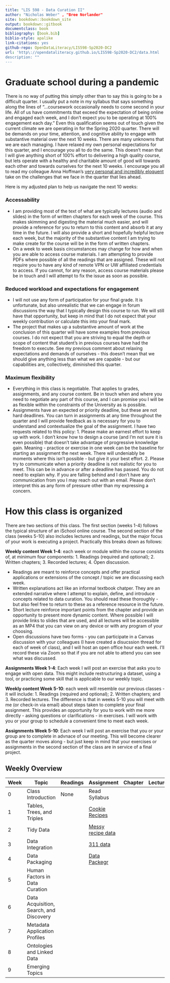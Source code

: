 ```yaml
--- 
title: "LIS 598 - Data Curation II"
author: "Nicholas Weber" , "Bree Norlander"
site: bookdown::bookdown_site
output: bookdown::gitbook
documentclass: book
bibliography: [book.bib]
biblio-style: apalike
link-citations: yes
github-repo: OpenDataLiteracy/LIS598-Sp2020-DC2
url: 'http\://opendataliteracy.github.io/LIS598-Sp2020-DC2/data.html
description: ""
---
```


# Graduate school during a pandemic
There is no way of putting this simply other than to say this is going to be a difficult quarter. I usually put a note in my syllabus that says something along the lines of "...coursework occasionally needs to come second in your life. All of us have commitments that exceed the expectation of being online and engaged each week, and I don't expect you to be operating at 100% engagement each day." Even this qualification seems out of touch given the current climate we are operating in for the Spring 2020 quarter. There will be demands on your time, attention, and cognitive ability to engage with substantive material over the next 10 weeks. There are many unknowns that we are each managing. I have relaxed my own personal expectations for this quarter, and I encourage you all to do the same. This doesn't mean that I will give anything short of 100% effort to delivering a high quality course, but lets operate with a healthy and charitable amount of good will towards each other and towards ourselves for the next 10 weeks. I encourage you all to read my colleague Anna Hoffman's [very personal and incredibly eloquent](https://medium.com/@annaeveryday/altered-is-the-fashion-of-the-earth-teaching-and-learning-during-a-global-pandemic-to-my-e08bd7e473c3) take on the challenges that we face in the quarter that lies ahead.

Here is my adjusted plan to help us navigate the next 10 weeks:

### Accessability
- I am providing most of the text of what are typically lectures (audio and slides) in the form of written chapters for each week of the course. This makes skimming and digesting the material much easier, and will provide a reference for you to return to this content and absorb it at any time in the future. I will also provide a short and hopefully helpful lecture each week, but the majority of the substantive content I am trying to make create for the course will be in the form of written chapters.
- On a week to week basis circumstances may change for how and when you are able to access course materials. I am attempting to provide PDFs where possible of all the readings that are assigned. These will not require you to have any kind of remote VPN or UW affiliated credentials to access. If you cannot, for any reason, access course materials please be in touch and I will attempt to fix the issue as soon as possible.

### Reduced workload and expectations for engagement
- I will not use any form of participation for your final grade. It is unfortunate, but also unrealistic that we can engage in forum discussions the way that I typically design this course to run. We will still have that opportunity, but keep in mind that I do not expect that your weekly contribution or calculate this into your final mark.
- The project that makes up a substantive amount of work at the conclusion of this quarter will have some examples from previous courses. I do not expect that you are striving to equal the depth or scope of content that student's in previous courses have had the freedom to execute. See my previous comment about relaxing expectations and demands of ourselves - this doesn't mean that we should give anything less than what we are capable - but our capabilities are, collectively, diminished this quarter.

### Maximum flexibility
- Everything in this class is negotiable. That applies to grades, assignments, and any course content. Be in touch when and where you need to negotiate any part of this course, and I can promise you I will be as flexible within the constraints of the University as is possible.
- Assignments have an expected or priority deadline, but these are not hard deadlines. You can turn in assignments at any time throughout the quarter and I will provide feedback as is necessary for you to understand and contextualize the goal of the assignment. I have two requests related to this policy: 1. Please make an earnest effort to keep up with work. I don't know how to design a course (and I'm not sure it is even possible) that doesn't take advantage of progressive knowledge gain. Meaning - practice or exercise in one week can be the baseline for starting an assignment the next week. There will undeniably be moments where this isn't possible - but give it your best effort. 2. Please try to communicate when a priority deadline is not realistic for you to meet. This can be in advance or after a deadline has passed. You do not need to explain why. If you are falling behind and I don't have any communication from you I may reach out with an email. Please don't interpret this as any form of pressure other than my expressing a concern.

# How this class is organized
There are two sections of this class. The first section (weeks 1-4) follows the typical structure of an iSchool online course. The second section of the class (weeks 5-10) also includes lectures and readings, but the major focus of your work is executing a project. Practically this breaks down as follows:   

**Weekly content Week 1-4**: each week or module within the course consists of, at minimum four components: 1. Readings (required and optional); 2. Written chapters; 3. Recorded lectures; 4. Open discussion.

- Readings are meant to reinforce concepts and offer practical applications or extensions of the concept / topic we are discussing each week.
- Written explanations act like an informal textbook chatper. They are an extended narrative where I attempt to explain, define, and introduce concepts related to data curation. You should read these thoroughly - but also feel free to return to these as a reference resource in the future.
- Short lecture reinforce important points from the chapter and provide an opportunity to present more dynamic content. Where possible I will provide links to slides that are used, and all lectures will be accessible as an MP4 that you can view on any device or with any program of your choosing.
- Open discussions have two forms - you can participate in a Canvas discussion with your colleagues (I have created a disucssion thread for each of week of class), and I will host an open office hour each week. I'll record these via Zoom so that if you are not able to attend you can see what was discussed.

**Assignments Week 1-4**: Each week I will post an exercise that asks you to engage with open data. This might include restructuring a dataset, using a tool, or practicing some skill that is applicable to our weekly topic.

**Weekly content Week 5-10**: each week will resemble our previous classes - it will include: 1. Readings (required and optional); 2. Written chapters; and 3. Recorded lectures. The difference is that in weeks 5-10 you will meet with me (or check-in via email) about steps taken to complete your final assignment. This provides an opportunity for you to work with me more directly - asking questions or clarifications - in exercises. I will work with you or your group to schedule a convenient time to meet each week.

**Assignments Week 5-10**: Each week I will post an exercise that you or your group are to complete in advnace of our meeting. This will become clearer as the quarter moves along - but just keep in mind that your exercises or assignments in the second section of the class are in service of a final project.

## Weekly Overview

| Week | Topic                                   | Readings | Assignment            | Chapter | Lecture |
|------|-----------------------------------------|----------|-----------------------|---------|---------|
| 0    | Class Introduction                      | None     | Read Syllabus         |         |         |
| 1    | Tables, Trees, and Triples              |          | [Cookie Recipes]()    |         |         |
| 2    | Tidy Data                               |          | [Messy recipe data]() |         |         |
| 3    | Data Integration                        |          | [311 data]()          |         |         |
| 4    | Data Packaging                          |          | [Data Packegr]()      |         |         |
| 5    | Human Factors in Data Curation          |          |                       |         |         |
| 6    | Data Acquisition, Search, and Discovery |          |                       |         |         |
| 7    | Metadata Application Profiles           |          |                       |         |         |
| 8    | Ontologies and Linked Data              |          |                       |         |         |
| 9    | Emerging Topics                         |          |                       |         |         |
